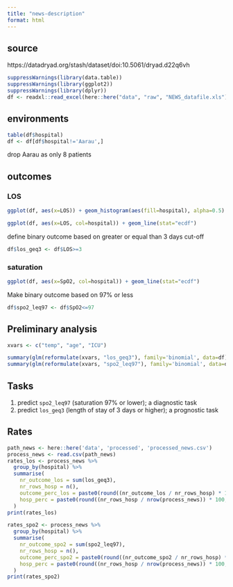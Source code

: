 ```yaml
---
title: "news-description"
format: html
---
```


## source

https://datadryad.org/stash/dataset/doi:10.5061/dryad.d22q6vh

```r
suppressWarnings(library(data.table))
suppressWarnings(library(ggplot2))
suppressWarnings(library(dplyr))
df <- readxl::read_excel(here::here("data", "raw", "NEWS_datafile.xls"))

```

## environments

```r
table(df$hospital)
df <- df[df$hospital!='Aarau',]
```

drop Aarau as only 8 patients

## outcomes

### LOS

```r
ggplot(df, aes(x=LOS)) + geom_histogram(aes(fill=hospital), alpha=0.5)
```

```r
ggplot(df, aes(x=LOS, col=hospital)) + geom_line(stat="ecdf")
```

define binary outcome based on greater or equal than 3 days cut-off

```r
df$los_geq3 <- df$LOS>=3
```

### saturation

```r
ggplot(df, aes(x=SpO2, col=hospital)) + geom_line(stat="ecdf")
```

Make binary outcome based on 97% or less

```r
df$spo2_leq97 <- df$SpO2<=97
```

## Preliminary analysis

```r
xvars <- c("temp", "age", "ICU")

summary(glm(reformulate(xvars, "los_geq3"), family='binomial', data=df))
summary(glm(reformulate(xvars, "spo2_leq97"), family='binomial', data=df))


```

## Tasks

1.  predict `spo2_leq97` (saturation 97% or lower); a diagnostic task
2.  predict `los_geq3` (length of stay of 3 days or higher); a prognostic task

## Rates

```r
path_news <- here::here('data', 'processed', 'processed_news.csv')
process_news <- read.csv(path_news)
rates_los <- process_news %>% 
  group_by(hospital) %>% 
  summarise(
    nr_outcome_los = sum(los_geq3),
    nr_rows_hosp = n(),
    outcome_perc_los = paste0(round((nr_outcome_los / nr_rows_hosp) * 100, 2), '%'),
    hosp_perc = paste0(round((nr_rows_hosp / nrow(process_news)) * 100, 2), '%')
  )
print(rates_los)
```

```r
rates_spo2 <- process_news %>% 
  group_by(hospital) %>% 
  summarise(
    nr_outcome_spo2 = sum(spo2_leq97),
    nr_rows_hosp = n(),
    outcome_perc_spo2 = paste0(round((nr_outcome_spo2 / nr_rows_hosp) * 100, 2), '%'),
    hosp_perc = paste0(round((nr_rows_hosp / nrow(process_news)) * 100, 2), '%')
  )
print(rates_spo2)
```
